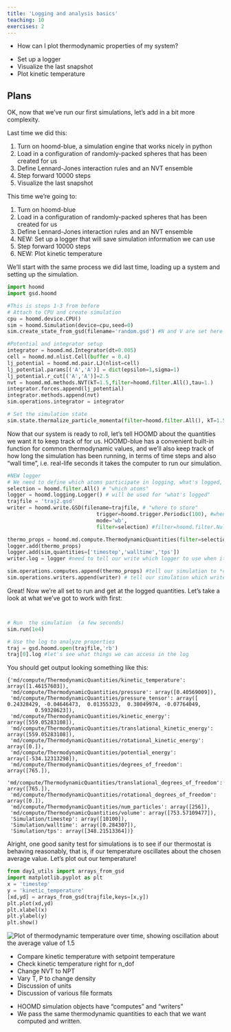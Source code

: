 ```yaml
---
title: 'Logging and analysis basics'
teaching: 10
exercises: 2
---
```


:::::::::::::::::::::::::::::::::::::: questions 

- How can I plot thermodynamic properties of my system?

::::::::::::::::::::::::::::::::::::::::::::::::

::::::::::::::::::::::::::::::::::::: objectives

- Set up a logger
- Visualize the last snapshot
- Plot kinetic temperature

::::::::::::::::::::::::::::::::::::::::::::::::

## Plans



OK, now that we've run our first simulations, let's add in a bit more complexity.

Last time we did this:

1. Turn on hoomd-blue, a simulation engine that works nicely in python
1. Load in a configuration of randomly-packed spheres that has been created for us
1. Define Lennard-Jones interaction rules and an NVT ensemble
1. Step forward 10000 steps
1. Visualize the last snapshot

This time we're going to:

1. Turn on hoomd-blue
1. Load in a configuration of randomly-packed spheres that has been created for us
1. Define Lennard-Jones interaction rules and an NVT ensemble
1. NEW: Set up a logger that will save simulation information we can use
1. Step forward 10000 steps
1. NEW: Plot kinetic temperature

We'll start with the same process we did last time, loading up a system and setting up the simulation.

```python
import hoomd
import gsd.hoomd

#This is steps 1-3 from before
# Attach to CPU and create simulation
cpu = hoomd.device.CPU()
sim = hoomd.Simulation(device=cpu,seed=0)
sim.create_state_from_gsd(filename='random.gsd') #N and V are set here

#Potential and integrator setup
integrator = hoomd.md.Integrator(dt=0.005)
cell = hoomd.md.nlist.Cell(buffer = 0.4)
lj_potential = hoomd.md.pair.LJ(nlist=cell)
lj_potential.params[('A','A')] = dict(epsilon=1,sigma=1)
lj_potential.r_cut[('A','A')]=2.5
nvt = hoomd.md.methods.NVT(kT=1.5,filter=hoomd.filter.All(),tau=1.)
integrator.forces.append(lj_potential)
integrator.methods.append(nvt)
sim.operations.integrator = integrator

# Set the simulation state 
sim.state.thermalize_particle_momenta(filter=hoomd.filter.All(), kT=1.5)
```

Now that our system is ready to roll, let's tell HOOMD about the quantities we want it to keep track of for us.
HOOMD-blue has a convenient built-in function for common thermodynamic values, and we'll also keep track of how
long the simulation has been running, in terms of time steps and also "wall time", i.e. real-life seconds it
takes the computer to run our simulation.

```python
#NEW logger
# We need to define which atoms participate in logging, what's logged, and where to store that info.
selection = hoomd.filter.All() # "which atoms"
logger = hoomd.logging.Logger() # will be used for "what's logged"
trajfile = 'traj2.gsd'
writer = hoomd.write.GSD(filename=trajfile, # "where to store"
                             trigger=hoomd.trigger.Periodic(100), #when to store
                             mode='wb',
                             filter=selection) #filter=hoomd.filter.Null() to only store log

thermo_props = hoomd.md.compute.ThermodynamicQuantities(filter=selection) # What to store
logger.add(thermo_props)
logger.add(sim,quantities=['timestep','walltime','tps'])
writer.log = logger #need to tell our write which logger to use when it's logging info

sim.operations.computes.append(thermo_props) #tell our simulation to *compute* the thermo properties
sim.operations.writers.append(writer) # tell our simulation which writer(s) to use
```

Great! Now we're all set to run and get at the logged quantities. Let's take a look at what we've got
to work with first:

```python


# Run  the simulation  (a few seconds)
sim.run(1e4)

# Use the log to analyze properties
traj = gsd.hoomd.open(trajfile,'rb')
traj[0].log #let's see what things we can access in the log
```

You should get output looking something like this:

```
{'md/compute/ThermodynamicQuantities/kinetic_temperature': array([1.46157603]),
 'md/compute/ThermodynamicQuantities/pressure': array([0.40569009]),
 'md/compute/ThermodynamicQuantities/pressure_tensor': array([ 0.24328429, -0.04646473,  0.01355323,  0.38049974, -0.07764049,
         0.59328623]),
 'md/compute/ThermodynamicQuantities/kinetic_energy': array([559.05283108]),
 'md/compute/ThermodynamicQuantities/translational_kinetic_energy': array([559.05283108]),
 'md/compute/ThermodynamicQuantities/rotational_kinetic_energy': array([0.]),
 'md/compute/ThermodynamicQuantities/potential_energy': array([-534.12313298]),
 'md/compute/ThermodynamicQuantities/degrees_of_freedom': array([765.]),
 'md/compute/ThermodynamicQuantities/translational_degrees_of_freedom': array([765.]),
 'md/compute/ThermodynamicQuantities/rotational_degrees_of_freedom': array([0.]),
 'md/compute/ThermodynamicQuantities/num_particles': array([256]),
 'md/compute/ThermodynamicQuantities/volume': array([753.57109477]),
 'Simulation/timestep': array([10100]),
 'Simulation/walltime': array([0.284307]),
 'Simulation/tps': array([348.21513364])}
```

Alright, one good sanity test for simulations is to see if our thermostat is behaving reasonably, that
is, if our temperature oscillates about the chosen average value. Let's plot out our temperature!

```python
from day1_utils import arrays_from_gsd
import matplotlib.pyplot as plt
x = 'timestep'
y = 'kinetic_temperature'
[xd,yd] = arrays_from_gsd(trajfile,keys=[x,y])
plt.plot(xd,yd)
plt.xlabel(x)
plt.ylabel(y)
plt.show()
```

![](fig/temperature_plot.png "Plot of thermodynamic temperature over time."){alt="Plot of thermodynamic
temperature over time, showing oscillation about the average value of 1.5"}

:::::::::::::::::::::::::: challenge

- Compare kinetic temperature with setpoint temperature
- Check kinetic temperature right for n_dof
- Change NVT to NPT
- Vary T, P to change density
- Discussion of units
- Discussion of various file formats

:::::::::::::::::::::::::::::::::::

::::::::::::::::::::::::::::::::::::: keypoints 

- HOOMD simulation objects have "computes" and "writers"
- We pass the same thermodynamic quantities to each that we want computed and written.

::::::::::::::::::::::::::::::::::::::::::::::::

